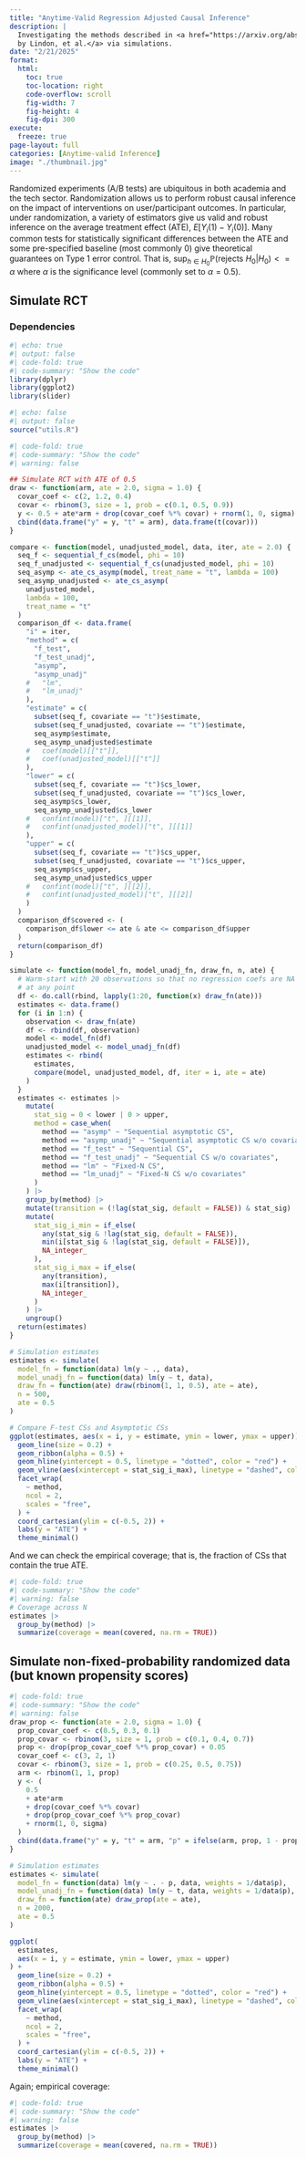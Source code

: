 ```yaml
---
title: "Anytime-Valid Regression Adjusted Causal Inference"
description: |
  Investigating the methods described in <a href="https://arxiv.org/abs/2210.08589">Anytime-Valid Linear Models and Regression Adjusted Causal Inference in Randomized Experiments
  by Lindon, et al.</a> via simulations.
date: "2/21/2025"
format:
  html:
    toc: true
    toc-location: right
    code-overflow: scroll
    fig-width: 7
    fig-height: 4
    fig-dpi: 300
execute: 
  freeze: true
page-layout: full
categories: [Anytime-valid Inference]
image: "./thumbnail.jpg"
---
```


Randomized experiments (A/B tests) are ubiquitous in both academia and the
tech sector. Randomization allows us to perform robust causal inference
on the impact of interventions on user/participant outcomes. In particular,
under randomization, a variety of estimators give us valid and robust inference
on the average treatment effect (ATE), $E[Y_i(1) - Y_i(0)].$ Many common
tests for statistically significant differences between the ATE and some
pre-specified baseline (most commonly 0) give theoretical guarantees on
Type 1 error control. That is, $\sup_{h \in H_0} \mathbb{P}(\text{rejects } H_0 | H_0) <= \alpha$ where
$\alpha$ is the significance level (commonly set to $\alpha=0.5$).

## Simulate RCT

### Dependencies
```r
#| echo: true
#| output: false
#| code-fold: true
#| code-summary: "Show the code"
library(dplyr)
library(ggplot2)
library(slider)
```

```r
#| echo: false
#| output: false
source("utils.R")
```

```r
#| code-fold: true
#| code-summary: "Show the code"
#| warning: false

## Simulate RCT with ATE of 0.5
draw <- function(arm, ate = 2.0, sigma = 1.0) {
  covar_coef <- c(2, 1.2, 0.4)
  covar <- rbinom(3, size = 1, prob = c(0.1, 0.5, 0.9))
  y <- 0.5 + ate*arm + drop(covar_coef %*% covar) + rnorm(1, 0, sigma)
  cbind(data.frame("y" = y, "t" = arm), data.frame(t(covar)))
}

compare <- function(model, unadjusted_model, data, iter, ate = 2.0) {
  seq_f <- sequential_f_cs(model, phi = 10)
  seq_f_unadjusted <- sequential_f_cs(unadjusted_model, phi = 10)
  seq_asymp <- ate_cs_asymp(model, treat_name = "t", lambda = 100)
  seq_asymp_unadjusted <- ate_cs_asymp(
    unadjusted_model,
    lambda = 100,
    treat_name = "t"
  )
  comparison_df <- data.frame(
    "i" = iter,
    "method" = c(
      "f_test",
      "f_test_unadj",
      "asymp",
      "asymp_unadj"
    #   "lm",
    #   "lm_unadj"
    ),
    "estimate" = c(
      subset(seq_f, covariate == "t")$estimate,
      subset(seq_f_unadjusted, covariate == "t")$estimate,
      seq_asymp$estimate,
      seq_asymp_unadjusted$estimate
    #   coef(model)[["t"]],
    #   coef(unadjusted_model)[["t"]]
    ),
    "lower" = c(
      subset(seq_f, covariate == "t")$cs_lower,
      subset(seq_f_unadjusted, covariate == "t")$cs_lower,
      seq_asymp$cs_lower,
      seq_asymp_unadjusted$cs_lower
    #   confint(model)["t", ][[1]],
    #   confint(unadjusted_model)["t", ][[1]]
    ),
    "upper" = c(
      subset(seq_f, covariate == "t")$cs_upper,
      subset(seq_f_unadjusted, covariate == "t")$cs_upper,
      seq_asymp$cs_upper,
      seq_asymp_unadjusted$cs_upper
    #   confint(model)["t", ][[2]],
    #   confint(unadjusted_model)["t", ][[2]]
    )
  )
  comparison_df$covered <- (
    comparison_df$lower <= ate & ate <= comparison_df$upper
  )
  return(comparison_df)
}

simulate <- function(model_fn, model_unadj_fn, draw_fn, n, ate) {
  # Warm-start with 20 observations so that no regression coefs are NA
  # at any point
  df <- do.call(rbind, lapply(1:20, function(x) draw_fn(ate)))
  estimates <- data.frame()
  for (i in 1:n) {
    observation <- draw_fn(ate)
    df <- rbind(df, observation)
    model <- model_fn(df)
    unadjusted_model <- model_unadj_fn(df)
    estimates <- rbind(
      estimates,
      compare(model, unadjusted_model, df, iter = i, ate = ate)
    )
  }
  estimates <- estimates |> 
    mutate(
      stat_sig = 0 < lower | 0 > upper,
      method = case_when(
        method == "asymp" ~ "Sequential asymptotic CS",
        method == "asymp_unadj" ~ "Sequential asymptotic CS w/o covariates",
        method == "f_test" ~ "Sequential CS",
        method == "f_test_unadj" ~ "Sequential CS w/o covariates",
        method == "lm" ~ "Fixed-N CS",
        method == "lm_unadj" ~ "Fixed-N CS w/o covariates"
      )
    ) |>
    group_by(method) |>
    mutate(transition = (!lag(stat_sig, default = FALSE)) & stat_sig) |>
    mutate(
      stat_sig_i_min = if_else(
        any(stat_sig & !lag(stat_sig, default = FALSE)),
        min(i[stat_sig & !lag(stat_sig, default = FALSE)]),
        NA_integer_
      ),
      stat_sig_i_max = if_else(
        any(transition),
        max(i[transition]),
        NA_integer_
      )  
    ) |>
    ungroup()
  return(estimates)
}

# Simulation estimates
estimates <- simulate(
  model_fn = function(data) lm(y ~ ., data),
  model_unadj_fn = function(data) lm(y ~ t, data),
  draw_fn = function(ate) draw(rbinom(1, 1, 0.5), ate = ate),
  n = 500,
  ate = 0.5
)

# Compare F-test CSs and Asymptotic CSs
ggplot(estimates, aes(x = i, y = estimate, ymin = lower, ymax = upper)) +
  geom_line(size = 0.2) +
  geom_ribbon(alpha = 0.5) +
  geom_hline(yintercept = 0.5, linetype = "dotted", color = "red") +
  geom_vline(aes(xintercept = stat_sig_i_max), linetype = "dashed", color = "blue") +
  facet_wrap(
    ~ method,
    ncol = 2,
    scales = "free",
  ) +
  coord_cartesian(ylim = c(-0.5, 2)) +
  labs(y = "ATE") +
  theme_minimal()
```

And we can check the empirical coverage; that is, the fraction of CSs that
contain the true ATE.
```r
#| code-fold: true
#| code-summary: "Show the code"
#| warning: false
# Coverage across N
estimates |>
  group_by(method) |>
  summarize(coverage = mean(covered, na.rm = TRUE))
```


## Simulate non-fixed-probability randomized data (but known propensity scores)

```r
#| code-fold: true
#| code-summary: "Show the code"
#| warning: false
draw_prop <- function(ate = 2.0, sigma = 1.0) {
  prop_covar_coef <- c(0.5, 0.3, 0.1)
  prop_covar <- rbinom(3, size = 1, prob = c(0.1, 0.4, 0.7))
  prop <- drop(prop_covar_coef %*% prop_covar) + 0.05
  covar_coef <- c(3, 2, 1)
  covar <- rbinom(3, size = 1, prob = c(0.25, 0.5, 0.75))
  arm <- rbinom(1, 1, prop)
  y <- (
    0.5
    + ate*arm
    + drop(covar_coef %*% covar)
    + drop(prop_covar_coef %*% prop_covar)
    + rnorm(1, 0, sigma)
  )
  cbind(data.frame("y" = y, "t" = arm, "p" = ifelse(arm, prop, 1 - prop)), data.frame(t(covar)))
}

# Simulation estimates
estimates <- simulate(
  model_fn = function(data) lm(y ~ . - p, data, weights = 1/data$p),
  model_unadj_fn = function(data) lm(y ~ t, data, weights = 1/data$p),
  draw_fn = function(ate) draw_prop(ate = ate),
  n = 2000,
  ate = 0.5
)

ggplot(
  estimates,
  aes(x = i, y = estimate, ymin = lower, ymax = upper)
) +
  geom_line(size = 0.2) +
  geom_ribbon(alpha = 0.5) +
  geom_hline(yintercept = 0.5, linetype = "dotted", color = "red") +
  geom_vline(aes(xintercept = stat_sig_i_max), linetype = "dashed", color = "blue") +
  facet_wrap(
    ~ method,
    ncol = 2,
    scales = "free",
  ) +
  coord_cartesian(ylim = c(-0.5, 2)) +
  labs(y = "ATE") +
  theme_minimal()
```

Again; empirical coverage:
```r
#| code-fold: true
#| code-summary: "Show the code"
#| warning: false
estimates |>
  group_by(method) |>
  summarize(coverage = mean(covered, na.rm = TRUE))

```
